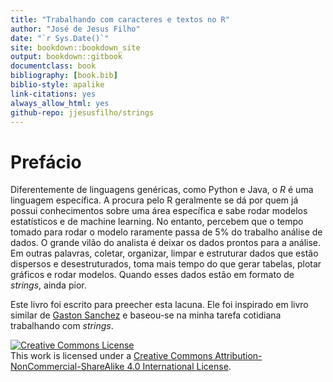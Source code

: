 ```yaml
--- 
title: "Trabalhando com caracteres e textos no R"
author: "José de Jesus Filho"
date: "`r Sys.Date()`"
site: bookdown::bookdown_site
output: bookdown::gitbook
documentclass: book
bibliography: [book.bib]
biblio-style: apalike
link-citations: yes
always_allow_html: yes
github-repo: jjesusfilho/strings
---
```


# Prefácio {-}

Diferentemente de linguagens genéricas, como Python e Java, o *R* é uma linguagem específica. A procura pelo R geralmente se dá por quem já possui conhecimentos sobre uma área específica e sabe rodar modelos estatísticos e de machine learning. No entanto, percebem que o tempo tomado para rodar o modelo raramente passa de 5% do trabalho análise de dados. O grande vilão do analista é deixar os dados prontos para a análise. Em outras palavras, coletar, organizar, limpar e estruturar dados que estão dispersos e desestruturados, toma mais tempo do que gerar tabelas, plotar gráficos e rodar modelos. Quando esses dados estão em formato de *strings*, ainda pior.

Este livro foi escrito para preecher esta lacuna. Ele foi inspirado em livro similar de [Gaston Sanchez](https://www.google.com.br/url?sa=t&rct=j&q=&esrc=s&source=web&cd=1&ved=0ahUKEwj3wenvncfWAhXDgpAKHUokDqkQFggoMAA&url=http%3A%2F%2Fgastonsanchez.com%2FHandling_and_Processing_Strings_in_R.pdf&usg=AFQjCNG6I-wYccJNLu_ZKaeqbxqF8-Ez3g) e baseou-se na minha tarefa cotidiana trabalhando com *strings*.


<a rel="license" href="http://creativecommons.org/licenses/by-nc-sa/4.0/"><img alt="Creative Commons License" style="border-width:0" src="https://i.creativecommons.org/l/by-nc-sa/4.0/88x31.png" /></a><br />This work is licensed under a <a rel="license" href="http://creativecommons.org/licenses/by-nc-sa/4.0/">Creative Commons Attribution-NonCommercial-ShareAlike 4.0 International License</a>.


